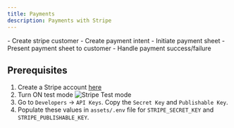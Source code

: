 ```yaml
---
title: Payments
description: Payments with Stripe
---
```



<Aside title="Stripe Payment" icon="pencil">
    - Create stripe customer
    - Create payment intent
    - Initiate payment sheet
    - Present payment sheet to customer
    - Handle payment success/failure
</Aside>

## Prerequisites
1. Create a Stripe account [here](https://stripe.com/)
2. Turn ON test mode
    <Image src={stripeTestMode} alt="Stripe Test mode" />
3. Go to `Developers` -> `API Keys`. Copy the `Secret Key` and `Publishable Key`.
4. Populate these values in `assets/.env` file for `STRIPE_SECRET_KEY` and `STRIPE_PUBLISHABLE_KEY`.

